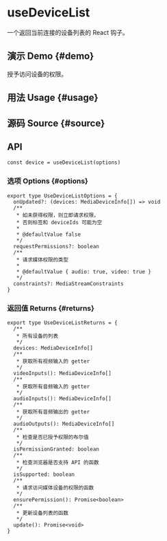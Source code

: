 # useDeviceList


<HooksType category="Browser" isSupported />

一个返回当前连接的设备列表的 React 钩子。

## 演示 Demo \{#demo}

授予访问设备的权限。


<App />

## 用法 Usage \{#usage}



## 源码 Source \{#source}


<Source />

## API

```tsx
const device = useDeviceList(options)
```

### 选项 Options \{#options}

```tsx
export type UseDeviceListOptions = {
  onUpdated?: (devices: MediaDeviceInfo[]) => void
  /**
   * 如未获得权限，则立即请求权限，
   * 否则标签和 deviceIds 可能为空
   *
   * @defaultValue false
   */
  requestPermissions?: boolean
  /**
   * 请求媒体权限的类型
   *
   * @defaultValue { audio: true, video: true }
   */
  constraints?: MediaStreamConstraints
}
```

### 返回值 Returns \{#returns}

```tsx
export type UseDeviceListReturns = {
  /**
   * 所有设备的列表
   */
  devices: MediaDeviceInfo[]
  /**
   * 获取所有视频输入的 getter
   */
  videoInputs(): MediaDeviceInfo[]
  /**
   * 获取所有音频输入的 getter
   */
  audioInputs(): MediaDeviceInfo[]
  /**
   * 获取所有音频输出的 getter
   */
  audioOutputs(): MediaDeviceInfo[]
  /**
   * 检查是否已授予权限的布尔值
   */
  isPermissionGranted: boolean
  /**
   * 检查浏览器是否支持 API 的函数
   */
  isSupported: boolean
  /**
   * 请求访问媒体设备的权限的函数
   */
  ensurePermission(): Promise<boolean>
  /**
   * 更新设备列表的函数
   */
  update(): Promise<void>
}
```
